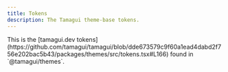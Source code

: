 ```yaml
---
title: Tokens
description: The Tamagui theme-base tokens.
---
```


<Notice>
  This is the [tamagui.dev
  tokens](https://github.com/tamagui/tamagui/blob/dde673579c9f60a1ead4dabd2f756e202bac5b43/packages/themes/src/tokens.tsx#L166)
  found in `@tamagui/themes`.
</Notice>

<TokensDemo />
